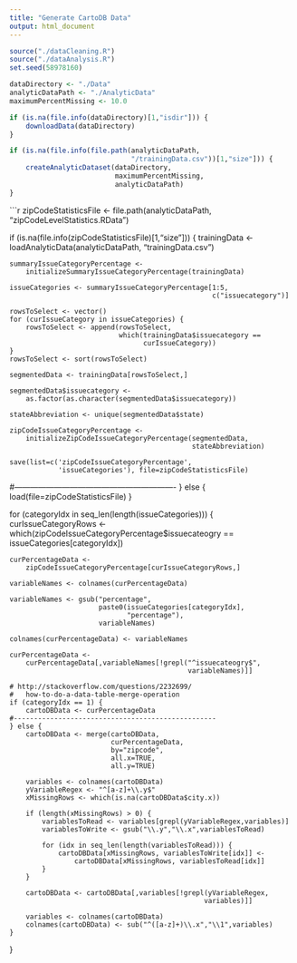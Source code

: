 ```yaml
---
title: "Generate CartoDB Data"
output: html_document
---
```


```r
source("./dataCleaning.R")
source("./dataAnalysis.R")
set.seed(58978160)

dataDirectory <- "./Data"
analyticDataPath <- "./AnalyticData"
maximumPercentMissing <- 10.0

if (is.na(file.info(dataDirectory)[1,"isdir"])) {
    downloadData(dataDirectory)
}

if (is.na(file.info(file.path(analyticDataPath,
                              "/trainingData.csv"))[1,"size"])) {
    createAnalyticDataset(dataDirectory,
                          maximumPercentMissing,
                          analyticDataPath)
}
```

```r
zipCodeStatisticsFile <- file.path(analyticDataPath,
                                   "zipCodeLevelStatistics.RData")

if (is.na(file.info(zipCodeStatisticsFile)[1,"size"])) {
    trainingData <- loadAnalyticData(analyticDataPath,
                                     "trainingData.csv")

    summaryIssueCategoryPercentage <-
        initializeSummaryIssueCategoryPercentage(trainingData)

    issueCategories <- summaryIssueCategoryPercentage[1:5,
                                                      c("issuecategory")]

    rowsToSelect <- vector()
    for (curIssueCategory in issueCategories) {
        rowsToSelect <- append(rowsToSelect,
                               which(trainingData$issuecategory ==
                                     curIssueCategory))
    }
    rowsToSelect <- sort(rowsToSelect)

    segmentedData <- trainingData[rowsToSelect,]

    segmentedData$issuecategory <-
        as.factor(as.character(segmentedData$issuecategory))

    stateAbbreviation <- unique(segmentedData$state)

    zipCodeIssueCategoryPercentage <- 
        initializeZipCodeIssueCategoryPercentage(segmentedData,
                                                 stateAbbreviation)

    save(list=c('zipCodeIssueCategoryPercentage',
                'issueCategories'), file=zipCodeStatisticsFile)
#-------------------------------------------------------------
} else {
    load(file=zipCodeStatisticsFile)
}

for (categoryIdx in seq_len(length(issueCategories))) {
    curIssueCategoryRows <-
        which(zipCodeIssueCategoryPercentage$issuecateogry ==
              issueCategories[categoryIdx])

    curPercentageData <- 
        zipCodeIssueCategoryPercentage[curIssueCategoryRows,]

    variableNames <- colnames(curPercentageData)
    
    variableNames <- gsub("percentage",
                          paste0(issueCategories[categoryIdx],
                                 "percentage"),
                          variableNames)
    
    colnames(curPercentageData) <- variableNames

    curPercentageData <-
        curPercentageData[,variableNames[!grepl("^issuecateogry$",
                                                variableNames)]]

    # http://stackoverflow.com/questions/2232699/
    #   how-to-do-a-data-table-merge-operation
    if (categoryIdx == 1) {
        cartoDBData <- curPercentageData
    #--------------------------------------------------
    } else {
        cartoDBData <- merge(cartoDBData,
                             curPercentageData,
                             by="zipcode",
                             all.x=TRUE,
                             all.y=TRUE)

        variables <- colnames(cartoDBData)
        yVariableRegex <- "^[a-z]+\\.y$"
        xMissingRows <- which(is.na(cartoDBData$city.x))

        if (length(xMissingRows) > 0) {
            variablesToRead <- variables[grepl(yVariableRegex,variables)]
            variablesToWrite <- gsub("\\.y","\\.x",variablesToRead)

            for (idx in seq_len(length(variablesToRead))) {
                cartoDBData[xMissingRows, variablesToWrite[idx]] <-
                    cartoDBData[xMissingRows, variablesToRead[idx]]
            }
        }
        
        cartoDBData <- cartoDBData[,variables[!grepl(yVariableRegex,
                                                    variables)]]

        variables <- colnames(cartoDBData)
        colnames(cartoDBData) <- sub("^([a-z]+)\\.x","\\1",variables)
    }
}

